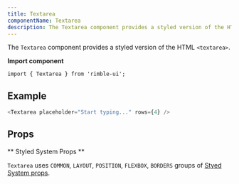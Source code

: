 ```yaml
---
title: Textarea
componentName: Textarea
description: The Textarea component provides a styled version of the HTML <textarea>.
---
```


The `Textarea` component provides a styled version of the HTML `<textarea>`.

**Import component**

```lang=jsx
import { Textarea } from 'rimble-ui';
```

## Example

```js is=react-live
<Textarea placeholder="Start typing..." rows={4} />
```

## Props

<PropsTable propMetaData={props.propMetaData} />

** Styled System Props **

`Textarea` uses `COMMON`, `LAYOUT`, `POSITION`, `FLEXBOX`, `BORDERS` groups of [Styed System props](/components/rimble-ui/system-props).
